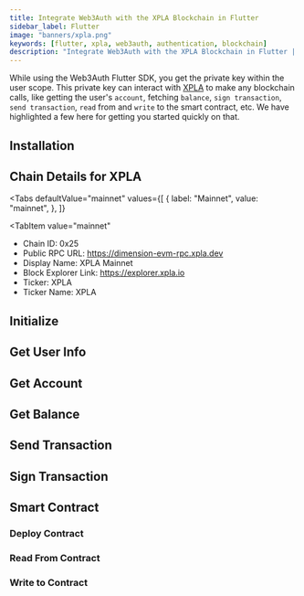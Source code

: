 ```yaml
---
title: Integrate Web3Auth with the XPLA Blockchain in Flutter
sidebar_label: Flutter
image: "banners/xpla.png"
keywords: [flutter, xpla, web3auth, authentication, blockchain]
description: "Integrate Web3Auth with the XPLA Blockchain in Flutter | Documentation - Web3Auth"
---
```



<SEO
  title="Integrate Web3Auth with the XPLA Blockchain in Flutter"
  description="Integrate Web3Auth with the XPLA Blockchain in Flutter | Documentation - Web3Auth"
  image="https://web3auth.io/docs/banners/xpla.png"
  slug="/connect-blockchain/evm/xpla/flutter"
/>

While using the Web3Auth Flutter SDK, you get the private key within the user scope. This private
key can interact with [XPLA](https://xpla.io/) to make any blockchain calls, like getting the user's
`account`, fetching `balance`, `sign transaction`, `send transaction`, `read` from and `write` to
the smart contract, etc. We have highlighted a few here for getting you started quickly on that.

## Installation

<InstallationSnippet />

## Chain Details for XPLA

<Tabs
 defaultValue="mainnet"
  values={[
    { label: "Mainnet", value: "mainnet", },
  ]}
>
<TabItem
  value="mainnet"
>

- Chain ID: 0x25
- Public RPC URL: https://dimension-evm-rpc.xpla.dev
- Display Name: XPLA Mainnet
- Block Explorer Link: https://explorer.xpla.io
- Ticker: XPLA
- Ticker Name: XPLA

</TabItem>
</Tabs>

## Initialize

<InitialisationSnippet />

## Get User Info

<UserInfoSnippet />

## Get Account

<GetAccountSnippet />

## Get Balance

<GetBalanceSnippet />

## Send Transaction

<SendTransactionSnippet />

## Sign Transaction

<SignTransactionSnippet />

## Smart Contract

<TestContractSnippet />

### Deploy Contract

<DeployContractSnippet />

### Read From Contract

<ReadContractSnippet />

### Write to Contract

<WriteContractSnippet />
